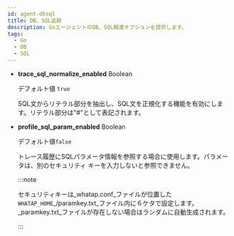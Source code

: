 ```yaml
---
id: agent-dbsql
title: DB、SQL追跡
description: GoエージェントのDB、SQL関連オプションを提供します。
tags:
  - Go
  - DB
  - SQL
---
```


-   **trace_sql_normalize_enabled** <span class='type'>Boolean</span>

    デフォルト値 `true`

    SQL文からリテラル部分を抽出し、SQL文を正規化する機能を有効にします。リテラル部分は"#"として表記されます。

-   **profile_sql_param_enabled** <span class='type'>Boolean</span>

    デフォルト値`false`

    トレース履歴にSQLパラメータ情報を参照する場合に使用します。パラメータは、別のセキュリティ キーを入力しないと参照できません。

    :::note

    セキュリティキーは_whatap.conf_ファイルが位置した`WHATAP_HOME`_/paramkey.txt_ファイル内に６ケタで設定します。_paramkey.txt_ファイルが存在しない場合はランダムに自動生成されます。

    :::
